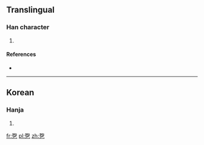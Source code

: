==Translingual==

===Han character===
{{Han char|rn=5|rad=乙|as=08|sn=9|four=57717|canj=QRN|ids=⿱拘乙}}

# {{defn|Han|sort=乙08}}

====References====
* {{Han ref|kx=0084.241|dkj=|dj=|hdz=|uh=341D|ud=13341|bh=|bd=}}

----

==Korean==

===Hanja===
{{ko-hanja|hangeul=굴|rv=gul|mr=kul|y=kwul}}

# {{defn|lang=ko|sort=乙08}}

[[fr:㐝]]
[[pl:㐝]]
[[zh:㐝]]